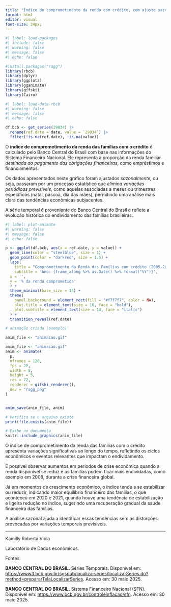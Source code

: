 ---
title: "Índice de comprometimento da renda com crédito, com ajuste sazonal"
format: html
editor: visual
font-size: 24px;
---

```{r}
#| label: load-packages
#| include: false
#| warning: false
#| message: false
#| echo: false

#install.packages("ragg")
library(rbcb)
library(dplyr)
library(ggplot2)
library(gganimate)
library(gifski)
library(Cairo)
```

```{r}
#| label: load-data-rbcb
#| warning: false
#| message: false
#| echo: false

df.bcb <- get_series(29034) |>
  rename(ref.date = date, value = `29034`) |>
  filter(!is.na(ref.date), !is.na(value))
```

O **índice de comprometimento da renda das famílias com o crédito** é calculado pelo Banco Central do Brasil com base nas informações do Sistema Financeiro Nacional. Ele representa a proporção da renda familiar *destinada ao pagamento das obrigações financeiras*, como empréstimos e financiamentos.

Os dados apresentados neste gráfico foram ajustados *sazonalmente,* ou seja, passaram por um processo estatístico que *elimina variações periódicas previsíveis,* como aquelas associadas a meses ou trimestres específicos (natal, páscoa, dia das mães), permitindo uma análise mais clara das tendências econômicas subjacentes.

A série temporal é proveniente do Banco Central do Brasil e reflete a evolução histórica do endividamento das famílias brasileiras.

```{r}
#| label: plot-animate
#| warning: false
#| message: false
#| echo: false

p <- ggplot(df.bcb, aes(x = ref.date, y = value)) +
  geom_line(color = "steelblue", size = 1) +
  geom_point(color = "darkred", size = 1.5) +
  labs(
    title = "Comprometimento da Renda das Famílias com crédito (2005-2025)",
    subtitle = 'Ano: {frame_along %>% as.Date() %>% format("%Y")}',
  x = '',
  y = '% da renda comprometida'
  ) +
  theme_minimal(base_size = 14) +
  theme(
    panel.background = element_rect(fill = "#f7f7f7", color = NA),
    plot.title = element_text(size = 16, face = "bold"),
    plot.subtitle = element_text(size = 14, face = "italic")
  ) +
  transition_reveal(ref.date)

# animação criada (exemplo)

anim_file <- "animacao.gif"

anim_file <- "animacao.gif"
anim <- animate(
  p,
  nframes = 120,
  fps = 20,
  width = 8,
  height = 5,
  res = 72,
  renderer = gifski_renderer(),
  dev = "ragg_png"
)


anim_save(anim_file, anim)

# Verifica se o arquivo existe
print(file.exists(anim_file))

# Exibe no documento
knitr::include_graphics(anim_file)
```

O índice de comprometimento da renda das famílias com o crédito apresenta variações significativas ao longo do tempo, refletindo os ciclos econômicos e eventos relevantes que impactam o endividamento.

É possível observar aumentos em períodos de crise econômica quando a renda disponível se reduz e as famílias podem ficar mais endividadas, como exemplo em 2008, durante a crise financeira global.

Já em momentos de crescimento econômico, o índice tende a se estabilizar ou reduzir, indicando maior equilíbrio financeiro das famílias, o que aconteceu em 2020 e 2021, quando houve uma tendência de estabilização e ligeira redução no índice, sugerindo uma recuperação gradual da saúde financeira das famílias.

A análise sazonal ajuda a identificar essas tendências sem as distorções provocadas por variações temporais previsíveis.

-----------------------------------------------------------------------------------------------------------------

Kamilly Roberta Viola

Laboratório de Dados econômicos.

Fontes:

**BANCO CENTRAL DO BRASIL.** Séries Temporais. Disponível em: <https://www3.bcb.gov.br/sgspub/localizarseries/localizarSeries.do?method=prepararTelaLocalizarSeries>. Acesso em: 30 maio 2025.

**BANCO CENTRAL DO BRASIL.** Sistema Financeiro Nacional (SFN). Disponível em: <https://www.bcb.gov.br/controleinflacao/sfn>. Acesso em: 30 maio 2025.
